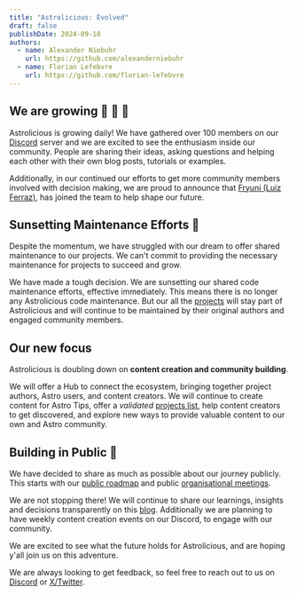 ```yaml
---
title: "Astrolicious: Evolved"
draft: false
publishDate: 2024-09-18
authors:
  - name: Alexander Niebuhr
    url: https://github.com/alexanderniebuhr
  - name: Florian Lefebvre
    url: https://github.com/florian-lefebvre
---
```


## We are growing 🌱 🌿 🌳

Astrolicious is growing daily! We have gathered over 100 members on our [Discord](https://chat.astrolicious.dev) server and we are excited to see the enthusiasm inside our community. People are sharing their ideas, asking questions and helping each other with their own blog posts, tutorials or examples.

Additionally, in our continued our efforts to get more community members involved with decision making, we are proud to announce that [Fryuni (Luiz Ferraz)](https://github.com/fryuni), has joined the team to help shape our future.

## Sunsetting Maintenance Efforts 🌇

Despite the momentum, we have struggled with our dream to offer shared maintenance to our projects. We can't commit to providing the necessary maintenance for projects to succeed and grow.

We have made a tough decision. We are sunsetting our shared code maintenance efforts, effective immediately. This means there is no longer any Astrolicious code maintenance. But our all the [projects](/projects) will stay part of Astrolicious and will continue to be maintained by their original authors and engaged community members.

## Our new focus

Astrolicious is doubling down on **content creation and community building**.

We will offer a Hub to connect the ecosystem, bringing together project authors, Astro users, and content creators. We will continue to create content for Astro Tips, offer a _validated_ [projects list](/projects), help content creators to get discovered, and explore new ways to provide valuable content to our own and Astro community.

## Building in Public 📢

We have decided to share as much as possible about our journey publicly. This starts with our [public roadmap](https://github.com/orgs/astrolicious/projects/1) and public [organisational meetings](https://discord.com/events/1217527207467946087/1285303597181177958).

We are not stopping there! We will continue to share our learnings, insights and decisions transparently on this [blog](/blog). Additionally we are planning to have weekly content creation events on our Discord, to engage with our community.

We are excited to see what the future holds for Astrolicious, and are hoping y'all join us on this adventure.

We are always looking to get feedback, so feel free to reach out to us on [Discord](https://chat.astrolicious.dev) or [X/Twitter](https://twitter.com/astroliciousdev).
